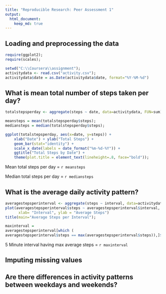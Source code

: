 ```yaml
---
title: "Reproducible Research: Peer Assessment 1"
output: 
  html_document:
    keep_md: true
---
```


## Loading and preprocessing the data
```r
require(ggplot2);
require(scales);

setwd("C:\\Coursera\\assignment");
activitydata <- read.csv("activity.csv");
activitydata$date = as.Date(activitydata$date, format="%Y-%M-%d")
```

## What is mean total number of steps taken per day?

```r
totalstepsperday <- aggregate(steps ~ date, data=activitydata, FUN=sum);

meansteps = mean(totalstepsperday$steps);
mediansteps = median(totalstepsperday$steps);

ggplot(totalstepsperday, aes(x=date, y=steps)) +
    xlab("Date") + ylab("Total Steps") + 
    geom_bar(stat="identity") +
    scale_x_date(labels = date_format("%m-%d-%Y")) +
    ggtitle("Total Steps by Date") +
    theme(plot.title = element_text(lineheight=.8, face="bold"));

```

Mean total steps per day = `r meansteps`

Median total steps per day = `r mediansteps`

## What is the average daily activity pattern?
```r
averagestepsperinterval <- aggregate(steps ~ interval, data=activitydata, FUN=mean);
plot(averagestepsperinterval$steps ~ averagestepsperinterval$interval, type="l",
      xlab= "Interval", ylab = "Average Steps")
title(main="Average Steps per Interval");

maxinterval = 
averagestepsperinterval[which (
averagestepsperinterval$steps == max(averagestepsperinterval$steps)),]$interval

```
5 Minute interval having max average steps = `r maxinterval`




## Imputing missing values



## Are there differences in activity patterns between weekdays and weekends?

